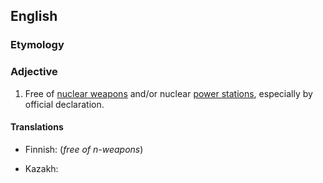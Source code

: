 ==English==
{{wikipedia|nuclear-free zone}}

===Etymology===
{{suffix|en|nuclear|free}}

===Adjective===
{{en-adj|-}}

# Free of [[nuclear weapon]]s and/or nuclear [[power station]]s, especially by official declaration.

====Translations====
{{trans-top|free of nuclear technology}}
* Finnish: {{t+|fi|ydinaseeton}} (''free of n-weapons'')
{{trans-mid}}
* Kazakh: {{t|kk|ядролықсыз}}
{{trans-bottom}}